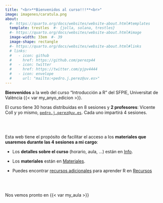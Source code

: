 ```yaml
---
title: "<br>**Bienvenidos al curso!!!**<br>"
image: imagenes/caratula.png
about:
  #- https://quarto.org/docs/websites/website-about.html#templates
  template: trestles  #- {jolla, solana, trestles}
  #- https://quarto.org/docs/websites/website-about.html#image
  image-width: 33em  #- 39
  image-shape: rectangle
  #- https://quarto.org/docs/websites/website-about.html#links
  # links:
  #   - icon: github
  #     href: https://github.com/perezp44
  #   - icon: twitter
  #     href: https://twitter.com/pjpv4444
  #   - icon: envelope
  #     url: "mailto:<pedro.j.perez@uv.es>"
---
```


**Bienvenidos** a la web del curso "Introducción a R" del SFPIE, Universitat de València {{< var my_anyo_edicion >}}. 


El curso tiene 30 horas distribuidas en 8 sesiones y **2 profesores**: Vicente Coll y yo mismo, [`pedro.j.perez@uv.es`](mailto:pedro.j.perez@uv.es). Cada uno impartirá 4 sesiones. 

<br><br>


Esta web tiene el propósito de facilitar el acceso a los **materiales que usaremos durante las 4 sesiones a mi cargo**:

- Los **detalles sobre el curso** (horario, aula, ...) están en [Info](info.qmd).


- Los **materiales** están en [Materiales](materiales.qmd).


- Puedes encontrar [recursos adicionales]{style="text-decoration: underline;"} para aprender R en [Recursos](recursos.qmd)

<br><br>

Nos vemos pronto en {{< var my_aula >}}
